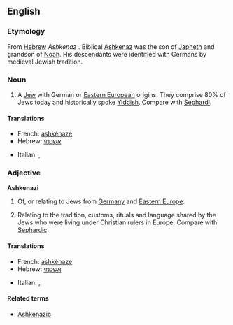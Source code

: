 ==English==
{{wikipedia}}

===Etymology===
From [[Hebrew]] ''Ashkenaz'' {{rfscript|Hebrew}}. Biblical [[w:Ashkenaz|Ashkenaz]] was the son of [[Japheth]] and grandson of [[Noah]]. His descendants were identified with Germans by medieval Jewish tradition.

===Noun===
{{en-noun|Ashkenazim}}

# A [[Jew]] with German or [[Eastern Europe]]an origins. They comprise 80% of Jews today and historically spoke [[Yiddish]]. Compare with [[Sephardi]].

====Translations====
{{trans-top|Jew from Germany or Eastern Europe}}
* French: [[ashkénaze]]
* Hebrew: [[אשכנזי]]
{{trans-mid}}
* Italian: {{t|it|ashkenazita}},  {{t|it|aschenazita}}
{{trans-bottom}}

===Adjective===
'''Ashkenazi'''

# {{attributive}} Of, or relating to Jews from [[Germany]] and [[Eastern Europe]].
# {{attributive}} Relating to the tradition, customs, rituals and language shared by the Jews who were living under Christian rulers in Europe.  Compare with [[Sephardic]].

====Translations====
{{trans-top|of, or relating to Jews from Germany or Eastern Europe}}
* French: [[ashkénaze]]
* Hebrew: [[אשכנזי]]
{{trans-mid}}
* Italian: {{t|it|ashkenazita}},  {{t|it|aschenazita}}
{{trans-bottom}}

====Related terms====
*[[Ashkenazic]]